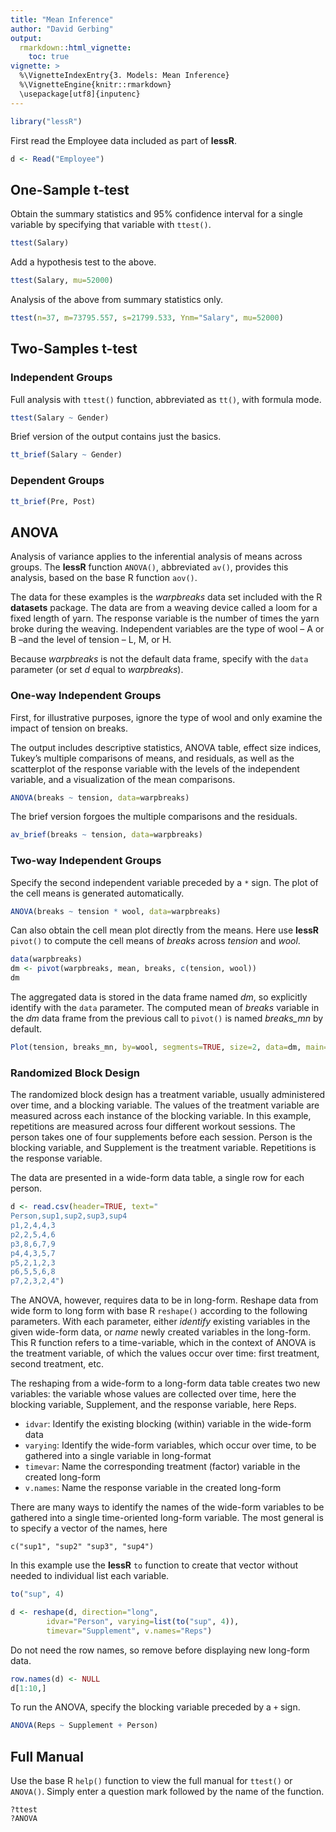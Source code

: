 ```yaml
---
title: "Mean Inference"
author: "David Gerbing"
output: 
  rmarkdown::html_vignette:
    toc: true
vignette: >
  %\VignetteIndexEntry{3. Models: Mean Inference}
  %\VignetteEngine{knitr::rmarkdown}
  \usepackage[utf8]{inputenc}
---
```


```r
library("lessR")
```

First read the Employee data included as part of __lessR__.

```r
d <- Read("Employee")
```


## One-Sample t-test

Obtain the summary statistics and 95% confidence interval for a single variable by specifying that variable with `ttest()`.

```r
ttest(Salary)
```

Add a hypothesis test to the above.

```r
ttest(Salary, mu=52000)
```

Analysis of the above from summary statistics only.
 
```r
ttest(n=37, m=73795.557, s=21799.533, Ynm="Salary", mu=52000)
```



## Two-Samples t-test


### Independent Groups

Full analysis with `ttest()` function, abbreviated as `tt()`, with formula mode.

```r
ttest(Salary ~ Gender)
```

Brief version of the output contains just the basics.

```r
tt_brief(Salary ~ Gender)
```



### Dependent Groups

```r
tt_brief(Pre, Post)
```


## ANOVA


Analysis of variance applies to the inferential analysis of means across groups.  The __lessR__ function `ANOVA()`, abbreviated `av()`, provides this analysis, based on the base R function `aov()`.

The data for these examples is the _warpbreaks_ data set included with the R __datasets__ package. The data are from a weaving device called a loom for a fixed length of yarn. The response variable is the number of times the yarn broke during the weaving. Independent variables are the type of wool -- A or B --and the level of tension -- L, M, or H.

Because _warpbreaks_ is not the default data frame, specify with the `data` parameter (or set _d_ equal to _warpbreaks_). 


### One-way Independent Groups

First, for illustrative purposes, ignore the type of wool and only examine the impact of tension on breaks.

The output includes descriptive statistics, ANOVA table, effect size indices, Tukey's multiple comparisons of means, and residuals, as well as the scatterplot of the response variable with the levels of the independent variable, and a visualization of the mean comparisons.

```r
ANOVA(breaks ~ tension, data=warpbreaks)
```

The brief version forgoes the multiple comparisons and the residuals.

```r
av_brief(breaks ~ tension, data=warpbreaks)
```



### Two-way Independent Groups

Specify the second independent variable preceded by a `*` sign. The plot of the cell means is generated automatically.

```r
ANOVA(breaks ~ tension * wool, data=warpbreaks)
```

Can also obtain the cell mean plot directly from the means. Here use __lessR__ `pivot()` to compute the cell means of _breaks_ across _tension_ and _wool_.

```r
data(warpbreaks)
dm <- pivot(warpbreaks, mean, breaks, c(tension, wool))
dm
```

The aggregated data is stored in the data frame named _dm_, so explicitly identify with the `data` parameter. The computed mean of _breaks_ variable in the _dm_ data frame from the previous call to `pivot()` is named *breaks_mn* by default.

```r
Plot(tension, breaks_mn, by=wool, segments=TRUE, size=2, data=dm, main="Cell Means")
```


### Randomized Block Design

The randomized block design has a treatment variable, usually administered over time, and a blocking variable. The values of the treatment variable are measured across each instance of the blocking variable. In this example, repetitions are measured across four different workout sessions. The person takes one of four supplements before each session. Person is the blocking variable, and Supplement is the treatment variable. Repetitions is the response variable.

The data are presented in a wide-form data table, a single row for each person.

```r
d <- read.csv(header=TRUE, text="
Person,sup1,sup2,sup3,sup4
p1,2,4,4,3
p2,2,5,4,6
p3,8,6,7,9
p4,4,3,5,7
p5,2,1,2,3
p6,5,5,6,8
p7,2,3,2,4")
```

The ANOVA, however, requires data to be in long-form. Reshape data from wide form to long form with base R `reshape()` according to the following parameters. With each parameter, either _identify_ existing variables in the given wide-form data, or _name_ newly created variables in the long-form. This R function refers to a time-variable, which in the context of ANOVA is the treatment variable, of which the values occur over time: first treatment, second treatment, etc. 

The reshaping from a wide-form to a long-form data table creates two new variables: the variable whose values are collected over time, here the blocking variable, Supplement, and the response variable, here Reps.

- `idvar`: Identify the existing blocking (within) variable in the wide-form data
- `varying`: Identify the wide-form variables, which occur over time, to be gathered into a single variable in long-format
- `timevar`: Name the corresponding treatment (factor) variable in the created long-form 
- `v.names`: Name the response variable in the created long-form

There are many ways to identify the names of the wide-form variables to be gathered into a single time-oriented long-form variable. The most general is to specify a vector of the names, here

```
c("sup1", "sup2" "sup3", "sup4")
```
In this example use the __lessR__ `to` function to create that vector without needed to individual list each variable.

```r
to("sup", 4)
```


```r
d <- reshape(d, direction="long",
        idvar="Person", varying=list(to("sup", 4)), 
        timevar="Supplement", v.names="Reps")
```


Do not need the row names, so remove before displaying new long-form data.

```r
row.names(d) <- NULL
d[1:10,]
```

To run the ANOVA, specify the blocking variable preceded by a `+` sign.

```r
ANOVA(Reps ~ Supplement + Person)
```


## Full Manual

Use the base R `help()` function to view the full manual for `ttest()` or `ANOVA()`. Simply enter a question mark followed by the name of the function.

```
?ttest
?ANOVA
```

